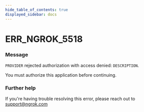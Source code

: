 ```yaml
---
hide_table_of_contents: true
displayed_sidebar: docs
---
```



# ERR_NGROK_5518

### Message

`PROVIDER` rejected authorization with access denied: `DESCRIPTION`.

You must authorize this application before continuing.

<ErrorDetails error="err_ngrok_5518" />

### Further help

If you're having trouble resolving this error, please reach out to [support@ngrok.com](mailto:support@ngrok.com?subject=Help%20with%20ERR_NGROK_5518)
